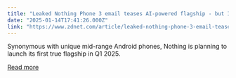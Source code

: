 ```yaml
---
title: "Leaked Nothing Phone 3 email teases AI-powered flagship - but I'd rather see this"
date: "2025-01-14T17:41:26.000Z"
link: "https://www.zdnet.com/article/leaked-nothing-phone-3-email-teases-ai-powered-flagship-but-id-rather-see-this/"
---
```


Synonymous with unique mid-range Android phones, Nothing is planning to launch its first true flagship in Q1 2025.

[Read more](https://www.zdnet.com/article/leaked-nothing-phone-3-email-teases-ai-powered-flagship-but-id-rather-see-this/)
